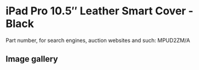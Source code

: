 
# iPad Pro 10.5″ Leather Smart Cover - Black

Part number, for search engines, auction websites and such: MPUD2ZM/A

## Image gallery

<div style={{ width: "768px" }}>
  <GalleryComponent
    images={[
      {
        original: "/everysource/MPUD2.webp",
        thumbnail: "/everypreview/MPUD2.webp",
      },
      {
        original: "/everysource/MPUD2_AV1_GOLD.webp",
        thumbnail: "/everypreview/MPUD2_AV1_GOLD.webp",
      },
      {
        original: "/everysource/MPUD2_AV1_SILVER.webp",
        thumbnail: "/everypreview/MPUD2_AV1_SILVER.webp",
      },
      {
        original: "/everysource/MPUD2_AV1_SPACE_GRAY.webp",
        thumbnail: "/everypreview/MPUD2_AV1_SPACE_GRAY.webp",
      },
      {
        original: "/everysource/MPUD2_AV2.webp",
        thumbnail: "/everypreview/MPUD2_AV2.webp",
      },
      {
        original: "/everysource/MPUD2_AV3.webp",
        thumbnail: "/everypreview/MPUD2_AV3.webp",
      }
    ]}
  />
</div>